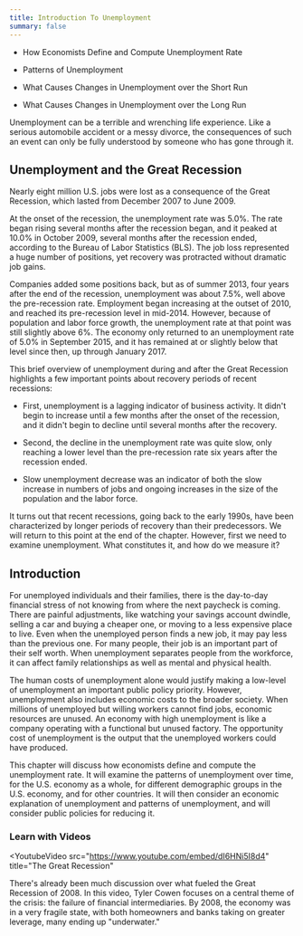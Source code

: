```yaml
---
title: Introduction To Unemployment
summary: false
---
```


<Info title='In this chapter, you will learn about:'>

- How Economists Define and Compute Unemployment Rate

- Patterns of Unemployment

- What Causes Changes in Unemployment over the Short Run

- What Causes Changes in Unemployment over the Long Run

</Info>

Unemployment can be a terrible and wrenching life experience. Like a serious automobile accident or a messy divorce, the consequences of such an event can only be fully understood by someone who has gone through it.

## Unemployment and the Great Recession

<Callout>
  Nearly eight million U.S. jobs were lost as a consequence of the Great
  Recession, which lasted from December 2007 to June 2009.
</Callout>

At the onset of the recession, the unemployment rate was 5.0%. The rate began rising several months after the recession began, and it peaked at 10.0% in October 2009, several months after the recession ended, according to the Bureau of Labor Statistics (BLS). The job loss represented a huge number of positions, yet recovery was protracted without dramatic job gains.

Companies added some positions back, but as of summer 2013, four years after the end of the recession, unemployment was about 7.5%, well above the pre-recession rate. Employment began increasing at the outset of 2010, and reached its pre-recession level in mid-2014. However, because of population and labor force growth, the unemployment rate at that point was still slightly above 6%. The economy only returned to an unemployment rate of 5.0% in September 2015, and it has remained at or slightly below that level since then, up through January 2017.

This brief overview of unemployment during and after the Great Recession highlights a few important points about recovery periods of recent recessions:

- First, unemployment is a lagging indicator of business activity. It didn't begin to increase until a few months after the onset of the recession, and it didn't begin to decline until several months after the recovery.

- Second, the decline in the unemployment rate was quite slow, only reaching a lower level than the pre-recession rate six years after the recession ended.

- Slow unemployment decrease was an indicator of both the slow increase in numbers of jobs and ongoing increases in the size of the population and the labor force.

It turns out that recent recessions, going back to the early 1990s, have been characterized by longer periods of recovery than their predecessors. We will return to this point at the end of the chapter. However, first we need to examine unemployment. What constitutes it, and how do we measure it?

## Introduction

For unemployed individuals and their families, there is the day-to-day financial stress of not knowing from where the next paycheck is coming. There are painful adjustments, like watching your savings account dwindle, selling a car and buying a cheaper one, or moving to a less expensive place to live. Even when the unemployed person finds a new job, it may pay less than the previous one. For many people, their job is an important part of their self worth. When unemployment separates people from the workforce, it can affect family relationships as well as mental and physical health.

The human costs of unemployment alone would justify making a low-level of unemployment an important public policy priority. However, unemployment also includes economic costs to the broader society. When millions of unemployed but willing workers cannot find jobs, economic resources are unused. An economy with high unemployment is like a company operating with a functional but unused factory. The opportunity cost of unemployment is the output that the unemployed workers could have produced.

This chapter will discuss how economists define and compute the unemployment rate. It will examine the patterns of unemployment over time, for the U.S. economy as a whole, for different demographic groups in the U.S. economy, and for other countries. It will then consider an economic explanation of unemployment and patterns of unemployment, and will consider public policies for reducing it.

### Learn with Videos

<YoutubeVideo
  src="https://www.youtube.com/embed/dI6HNi5I8d4"
  title="The Great Recession"
>

There's already been much discussion over what fueled the Great Recession of 2008. In this video, Tyler Cowen focuses on a central theme of the crisis: the failure of financial intermediaries. By 2008, the economy was in a very fragile state, with both homeowners and banks taking on greater leverage, many ending up "underwater."

</YoutubeVideo>
